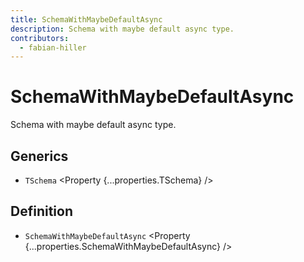 ```yaml
---
title: SchemaWithMaybeDefaultAsync
description: Schema with maybe default async type.
contributors:
  - fabian-hiller
---
```



# SchemaWithMaybeDefaultAsync

Schema with maybe default async type.

## Generics

- `TSchema` <Property {...properties.TSchema} />

## Definition

- `SchemaWithMaybeDefaultAsync` <Property {...properties.SchemaWithMaybeDefaultAsync} />
